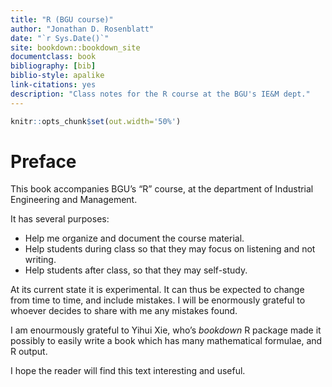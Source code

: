 ```yaml
--- 
title: "R (BGU course)"
author: "Jonathan D. Rosenblatt"
date: "`r Sys.Date()`"
site: bookdown::bookdown_site
documentclass: book
bibliography: [bib]
biblio-style: apalike
link-citations: yes
description: "Class notes for the R course at the BGU's IE&M dept."
---
```


```r
knitr::opts_chunk$set(out.width='50%')
```




# Preface

This book accompanies BGU's "R" course, at the department of Industrial Engineering and Management. 

It has several purposes:

-  Help me organize and document the course material.
- Help students during class so that they may focus on listening and not writing.
- Help students after class, so that they may self-study.


At its current state it is experimental. 
It can thus be expected to change from time to time, and include mistakes.
I will be enormously grateful to whoever decides to share with me any mistakes found.

I am enourmously grateful to Yihui Xie, who's *bookdown* R package made it possibly to easily write a book which has many mathematical formulae, and R output. 

I hope the reader will find this text interesting and useful. 

